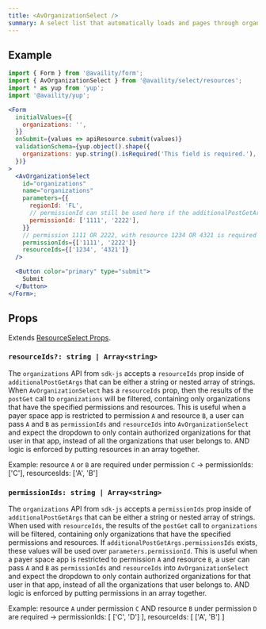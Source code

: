 ```yaml
---
title: <AvOrganizationSelect />
summary: A select list that automatically loads and pages through organizations when the user scrolls down.
---
```


<MockData />

## Example

```jsx live=true viewCode=true
import { Form } from '@availity/form';
import { AvOrganizationSelect } from '@availity/select/resources';
import * as yup from 'yup';
import '@availity/yup';

<Form
  initialValues={{
    organizations: '',
  }}
  onSubmit={values => apiResource.submit(values)}
  validationSchema={yup.object().shape({
    organizations: yup.string().isRequired('This field is required.'),
  })}
>
  <AvOrganizationSelect
    id="organizations"
    name="organizations"
    parameters={{
      regionId: 'FL',
      // permissionId can still be used here if the additionalPostGetArgs logic is not being used
      permissionId: ['1111', '2222'],
    }}
    // permission 1111 OR 2222, with resource 1234 OR 4321 is required for each organization
    permissionIds={['1111', '2222']}
    resourceIds={['1234', '4321']}
  />

  <Button color="primary" type="submit">
    Submit
  </Button>
</Form>;
```

## Props

Extends [ResourceSelect Props](/form/select/components/resource-select/#props).

### `resourceIds?: string | Array<string>`

The `organizations` API from `sdk-js` accepts a `resourceIds` prop inside of `additionalPostGetArgs` that can be either a string or nested array of strings. When `AvOrganizationSelect` has a `resourceIds` prop, then the results of the `postGet` call to `organizations` will be filtered, containing only organizations that have the specified permissions and resources. This is useful when a payer space app is restricted to permission `A` and resource `B`, a user can pass `A` and `B` as `permissionIds` and `resourceIds` into `AvOrganizationSelect` and expect the dropdown to only contain authorized organizations for that user in that app, instead of all the organizations that user belongs to. AND logic is enforced by putting resources in an array together.

Example: resource `A` or `B` are required under permission `C` -> permissionIds: ['C'], resourcesIds: ['A', 'B']

### `permissionIds: string | Array<string>`

The `organizations` API from `sdk-js` accepts a `permissionIds` prop inside of `additionalPostGetArgs` that can be either a string or nested array of strings. When used with `resourceIds`, the results of the `postGet` call to `organizations` will be filtered, containing only organizations that have the specified permissions and resources. If `additionalPostGetArgs.permissionsIds` exists, these values will be used over `parameters.permissionId`. This is useful when a payer space app is restricted to permission `A` and resource `B`, a user can pass `A` and `B` as `permissionIds` and `resourceIds` into `AvOrganizationSelect` and expect the dropdown to only contain authorized organizations for that user in that app, instead of all the organizations that user belongs to. AND logic is enforced by putting permissions in an array together.

Example: resource `A` under permission `C` AND resource `B` under permission `D` are required -> permissionIds: [ ['C', 'D'] ], resourceIds: [ ['A', 'B'] ]
